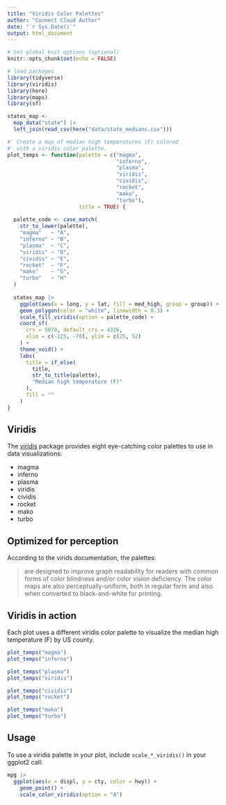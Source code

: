```yaml
---
title: "Viridis Color Palettes"
author: "Connect Cloud Author"
date: "`r Sys.Date()`"
output: html_document
---
```


```r
# Set global knit options (optional)
knitr::opts_chunk$set(echo = FALSE)

# load packages
library(tidyverse)
library(viridis)
library(here)
library(maps)
library(sf)

states_map <- 
  map_data("state") |> 
  left_join(read_csv(here("data/state_medians.csv")))

#' Create a map of median high temperatures (F) colored 
#' with a viridis color palette.
plot_temps <- function(palette = c("magma",
                                   "inferno",
                                   "plasma", 
                                   "viridis", 
                                   "cividis", 
                                   "rocket", 
                                   "mako", 
                                   "turbo"),
                       title = TRUE) {
  
  palette_code <- case_match(
    str_to_lower(palette),
    "magma"   ~ "A",
    "inferno" ~ "B",
    "plasma"  ~ "C",
    "viridis" ~ "D",
    "cividis" ~ "E",
    "rocket"  ~ "F",
    "mako"    ~ "G",
    "turbo"   ~ "H"
  )
  
  states_map |>  
    ggplot(aes(x = long, y = lat, fill = med_high, group = group)) +
    geom_polygon(color = "white", linewidth = 0.3) +
    scale_fill_viridis(option = palette_code) +
    coord_sf(
      crs = 5070, default_crs = 4326,
      xlim = c(-125, -70), ylim = c(25, 52)
    ) +
    theme_void() +
    labs(
      title = if_else(
        title, 
        str_to_title(palette), 
        "Median high temperature (F)"
      ),
      fill = ""
    )
}
```

## Viridis

The [viridis](https://sjmgarnier.github.io/viridis/) package provides eight eye-catching color palettes to use in data visualizations:

- magma
- inferno
- plasma
- viridis
- cividis
- rocket
- mako
- turbo

## Optimized for perception

According to the virids documentation, the palettes:

> are designed to improve graph readability for readers with common forms of color blindness and/or color vision deficiency. The color maps are also perceptually-uniform, both in regular form and also when converted to black-and-white for printing.

## Viridis in action

Each plot uses a different viridis color palette to visualize the median high temperature (F) by US county.

```r
plot_temps("magma")
plot_temps("inferno")
```

```r
plot_temps("plasma")
plot_temps("viridis")
```

```r
plot_temps("cividis")
plot_temps("rocket")
```

```r
plot_temps("mako")
plot_temps("turbo")
```

## Usage

To use a viridis palette in your plot, include `scale_*_viridis()` in your ggplot2 call:

```r
mpg |>  
  ggplot(aes(x = displ, y = cty, color = hwy)) +
    geom_point() +
    scale_color_viridis(option = "A")
```
